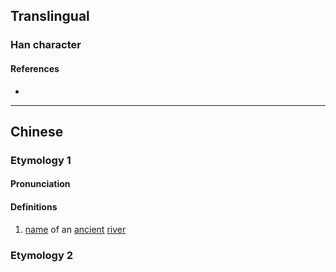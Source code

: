 {{character info}}
==Translingual==

===Han character===
{{Han char|rn=85|rad=水|as=03|sn=6|four=|canj=EHJ|ids=⿰氵千}}

====References====
* {{Han ref|kx=0605.120|dkj=17131|hdz=31552.040|uh=6C58|ud=27736}}

----

==Chinese==
{{zh-forms}}

===Etymology 1===

====Pronunciation====
{{zh-pron
|m=qiān
|c=cim4
|mc=y
|oc=y
|ma=
|cat=pn
}}

====Definitions====
{{zh-hanzi}}

# [[name]] of an [[ancient]] [[river]]

===Etymology 2===
{{zh-see|潛|ss}}
